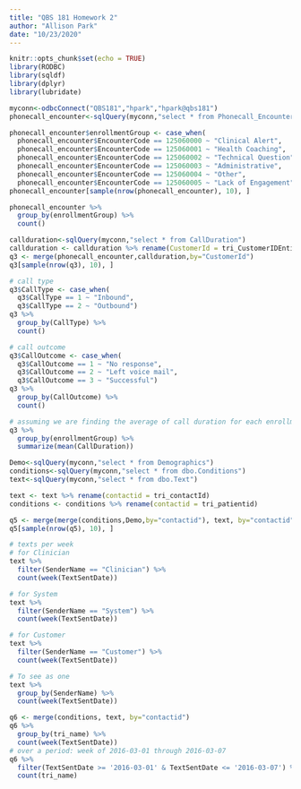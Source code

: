 ```yaml
---
title: "QBS 181 Homework 2"
author: "Allison Park"
date: "10/23/2020"
---
```


```r
knitr::opts_chunk$set(echo = TRUE)
library(RODBC)
library(sqldf)
library(dplyr)
library(lubridate)
```

```r
myconn<-odbcConnect("QBS181","hpark","hpark@qbs181")
phonecall_encounter<-sqlQuery(myconn,"select * from Phonecall_Encounter")

phonecall_encounter$enrollmentGroup <- case_when(
  phonecall_encounter$EncounterCode == 125060000 ~ "Clinical Alert",
  phonecall_encounter$EncounterCode == 125060001 ~ "Health Coaching",
  phonecall_encounter$EncounterCode == 125060002 ~ "Technical Question",
  phonecall_encounter$EncounterCode == 125060003 ~ "Administrative",
  phonecall_encounter$EncounterCode == 125060004 ~ "Other",
  phonecall_encounter$EncounterCode == 125060005 ~ "Lack of Engagement")
phonecall_encounter[sample(nrow(phonecall_encounter), 10), ]
```

```r
phonecall_encounter %>%
  group_by(enrollmentGroup) %>%
  count()
```

```r
callduration<-sqlQuery(myconn,"select * from CallDuration")
callduration <- callduration %>% rename(CustomerId = tri_CustomerIDEntityReference)
q3 <- merge(phonecall_encounter,callduration,by="CustomerId")
q3[sample(nrow(q3), 10), ]
```

```r
# call type
q3$CallType <- case_when(
  q3$CallType == 1 ~ "Inbound",
  q3$CallType == 2 ~ "Outbound")
q3 %>%
  group_by(CallType) %>%
  count()

# call outcome
q3$CallOutcome <- case_when(
  q3$CallOutcome == 1 ~ "No response",
  q3$CallOutcome == 2 ~ "Left voice mail",
  q3$CallOutcome == 3 ~ "Successful")
q3 %>%
  group_by(CallOutcome) %>%
  count()

# assuming we are finding the average of call duration for each enrollment group:
q3 %>%
  group_by(enrollmentGroup) %>%
  summarize(mean(CallDuration))
```

```r
Demo<-sqlQuery(myconn,"select * from Demographics")
conditions<-sqlQuery(myconn,"select * from dbo.Conditions")
text<-sqlQuery(myconn,"select * from dbo.Text")

text <- text %>% rename(contactid = tri_contactId)
conditions <- conditions %>% rename(contactid = tri_patientid)

q5 <- merge(merge(conditions,Demo,by="contactid"), text, by="contactid")
q5[sample(nrow(q5), 10), ]

# texts per week
# for Clinician
text %>%
  filter(SenderName == "Clinician") %>%
  count(week(TextSentDate))

# for System
text %>%
  filter(SenderName == "System") %>%
  count(week(TextSentDate))

# for Customer
text %>%
  filter(SenderName == "Customer") %>%
  count(week(TextSentDate))

# To see as one
text %>%
  group_by(SenderName) %>%
  count(week(TextSentDate))
```

```r
q6 <- merge(conditions, text, by="contactid")
q6 %>%
  group_by(tri_name) %>%
  count(week(TextSentDate))
# over a period: week of 2016-03-01 through 2016-03-07
q6 %>%
  filter(TextSentDate >= '2016-03-01' & TextSentDate <= '2016-03-07') %>%
  count(tri_name)
```

